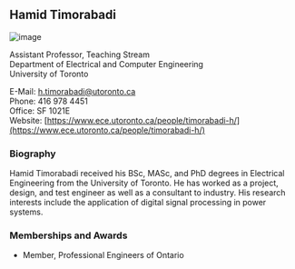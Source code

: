 ## Hamid Timorabadi

![image](./images/timorabadi.jpg)

Assistant Professor, Teaching Stream<br/>
Department of Electrical and Computer Engineering<br/>
University of Toronto

E-Mail: [h.timorabadi@utoronto.ca](mailto:h.timorabadi@utoronto.ca)<br/>
Phone: 416 978 4451<br/>
Office: SF 1021E<br/>
Website: [https://www.ece.utoronto.ca/people/timorabadi-h/](https://www.ece.utoronto.ca/people/timorabadi-h/)

### Biography

Hamid Timorabadi received his BSc, MASc, and PhD degrees in Electrical Engineering from the University of Toronto. He has worked as a project, design, and test engineer as well as a consultant to industry. His research interests include the application of digital signal processing in power systems.

### Memberships and Awards

- Member, Professional Engineers of Ontario

